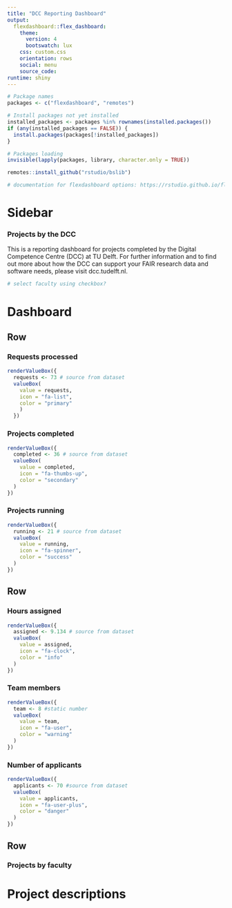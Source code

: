 ```yaml
---
title: "DCC Reporting Dashboard"
output:
  flexdashboard::flex_dashboard:
    theme:
      version: 4
      bootswatch: lux
    css: custom.css
    orientation: rows
    social: menu
    source_code: 
runtime: shiny
---
```


```r
# Package names
packages <- c("flexdashboard", "remotes")

# Install packages not yet installed
installed_packages <- packages %in% rownames(installed.packages())
if (any(installed_packages == FALSE)) {
  install.packages(packages[!installed_packages])
}

# Packages loading
invisible(lapply(packages, library, character.only = TRUE))

remotes::install_github("rstudio/bslib")

# documentation for flexdashboard options: https://rstudio.github.io/flexdashboard/articles/using.html 

```

# Sidebar {.sidebar}

### Projects by the DCC

This is a reporting dashboard for projects completed by the Digital Competence Centre (DCC) at TU Delft. For further information and to find out more about how the DCC can support your FAIR research data and software needs, please visit dcc.tudelft.nl. 

```r
# select faculty using checkbox?


```

# Dashboard

## Row

### Requests processed {.value-box}

```r
renderValueBox({
  requests <- 73 # source from dataset
  valueBox(
    value = requests,
    icon = "fa-list",
    color = "primary"
    )
  })
```

### Projects completed {.value-box}

```r
renderValueBox({
  completed <- 36 # source from dataset
  valueBox(
    value = completed,
    icon = "fa-thumbs-up",
    color = "secondary"
  )
})
```

### Projects running {.value-box}

```r
renderValueBox({
  running <- 21 # source from dataset
  valueBox(
    value = running,
    icon = "fa-spinner",
    color = "success"
  )
})
```

## Row

### Hours assigned {.value-box}

```r
renderValueBox({
  assigned <- 9.134 # source from dataset
  valueBox(
    value = assigned,
    icon = "fa-clock",
    color = "info"
  )
})
```

### Team members {.value-box}

```r
renderValueBox({
  team <- 8 #static number
  valueBox(
    value = team,
    icon = "fa-user",
    color = "warning"
  )
})
```

### Number of applicants {.value-box}

```r
renderValueBox({
  applicants <- 70 #source from dataset
  valueBox(
    value = applicants,
    icon = "fa-user-plus",
    color = "danger"
  )
})
```

## Row

### Projects by faculty {data-width="700"}

# Project descriptions

